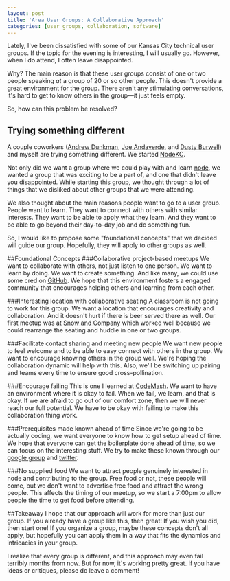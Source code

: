 ```yaml
---
layout: post
title: 'Area User Groups: A Collaborative Approach'
categories: [user groups, collaboration, software]
---
```


Lately, I've been dissatisfied with some of our Kansas City technical user groups. If the topic for the evening is interesting, I will usually go. However, when I do attend, I often leave disappointed.

Why? The main reason is that these user groups consist of one or two people speaking _at_ a group of 20 or so other people. This doesn't provide a great environment for the group. There aren't any stimulating conversations, it's hard to get to know others in the group—it just feels empty.

So, how can this problem be resolved?

## Trying something different

A couple coworkers ([Andrew Dunkman](http://dunkman.org), [Joe Andaverde](http://twitter.com/joeandaverde), and [Dusty Burwell](http://twitter.com/dustyburwell)) and myself are trying something different. We started [NodeKC][nodekc].

Not only did we want a group where we could play with and learn [node](http://www.nodejs.org), we wanted a group that was exciting to be a part of, and one that didn't leave you disappointed. While starting this group, we thought through a lot of things that we disliked about other groups that we were attending.

We also thought about the main reasons people want to go to a user group. People want to learn. They want to connect with others with similar interests. They want to be able to apply what they learn. And they want to be able to go beyond their day-to-day job and do something fun.

So, I would like to propose some "foundational concepts" that we decided will guide our group. Hopefully, they will apply to other groups as well.

##Foundational Concepts
###Collaborative project-based meetups
We want to collaborate with others, not just listen to one person. We want to learn by doing. We want to create something. And like many, we could use some cred on [GitHub](http://github.com). We hope that this environment fosters a engaged community that encourages helping others and learning from each other.

###Interesting location with collaborative seating
A classroom is not going to work for this group. We want a location that encourages creativity and collaboration. And it doesn't hurt if there is beer served there as well. Our first meetup was at [Snow and Company](http://snowandcompany.com/) which worked well because we could rearrange the seating and huddle in one or two groups.

###Facilitate contact sharing and meeting new people
We want new people to feel welcome and to be able to easy connect with others in the group. We want to encourage knowing others in the group well. We're hoping the collaboration dynamic will help with this. Also, we'll be switching up pairing and teams every time to ensure good cross-pollination.

###Encourage failing
This is one I learned at [CodeMash](http://www.scottsmerchek.com/codemash-2012-there-and-back-again). We want to have an environment where it is okay to fail. When we fail, we learn, and that is okay. If we are afraid to go out of our comfort zone, then we will never reach our full potential. We have to be okay with failing to make this collaboration thing work.

###Prerequisites made known ahead of time
Since we're going to be actually coding, we want everyone to know how to get setup ahead of time. We hope that everyone can get the boilerplate done ahead of time, so we can focus on the interesting stuff. We try to make these known through our [google group](http://groups.google.com/group/nodekc) and [twitter](http://twitter.com/nodekc).

###No supplied food
We want to attract people genuinely interested in node and contributing to the group. Free food or not, these people will come, but we don't want to advertise free food and attract the wrong people. This affects the timing of our meetup, so we start a 7:00pm to allow people the time to get food before attending.

##Takeaway
I hope that our approach will work for more than just our group. If you already have a group like this, then great! If you wish you did, then start one! If you organize a group, maybe these concepts don't all apply, but hopefully you can apply them in a way that fits the dynamics and intricacies in your group.

I realize that every group is different, and this approach may even fail terribly months from now. But for now, it's working pretty great. If you have ideas or critiques, please do leave a comment!

[nodekc]: http://www.nodekc.org
